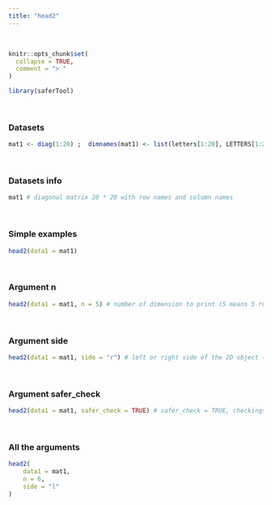 ---
title: "head2"
---
<br>

```{r, include = FALSE}
knitr::opts_chunk$set(
  collapse = TRUE,
  comment = "> "
)
```

```{r setup}
library(saferTool)
```
<br>

### Datasets

```{r}
mat1 <- diag(1:20) ;  dimnames(mat1) <- list(letters[1:20], LETTERS[1:20]) # diagonal matrix 20 * 20 with row names and column names
```
<br>

### Datasets info

```{r}
mat1 # diagonal matrix 20 * 20 with row names and column names
```
<br>

### Simple examples

```{r}
head2(data1 = mat1)
```
<br>

### Argument n

```{r}
head2(data1 = mat1, n = 5) # number of dimension to print (5 means 5 rows and columns)
```
<br>

### Argument side
```{r}
head2(data1 = mat1, side = "r") # left or right side of the 2D object (only for matrix, data frame or table)
```
<br>

### Argument safer_check
```{r}
head2(data1 = mat1, safer_check = TRUE) # safer_check = TRUE, checkings are performed before main code running
```
<br>

### All the arguments
```{r}
head2(
    data1 = mat1, 
    n = 6, 
    side = "l"
)
```


